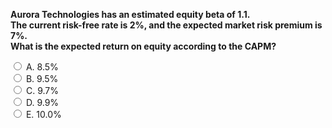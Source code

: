::: {.question-block}

<form onsubmit="event.preventDefault(); checkAnswer('module4_mcq_q38')" data-correct-answer="C">
  <strong style="display: block;">
  Aurora Technologies has an estimated equity beta of 1.1.  
  The current risk-free rate is 2%, and the expected market risk premium is 7%.  
  What is the expected return on equity according to the CAPM?
  </strong>

  <label><input type="radio" name="module4_mcq_q38" value="A"> A. 8.5%</label><br>
  <label><input type="radio" name="module4_mcq_q38" value="B"> B. 9.5%</label><br>
  <label><input type="radio" name="module4_mcq_q38" value="C"> C. 9.7%</label><br>
  <label><input type="radio" name="module4_mcq_q38" value="D"> D. 9.9%</label><br>
  <label><input type="radio" name="module4_mcq_q38" value="E"> E. 10.0%</label><br>
</form>

<div id="feedback-module4_mcq_q38" class="feedback" data-status="" style="display:none;">
✅ Correct: C. rE = 2% + 1.1 × 7% = 9.7%.
</div>

:::
